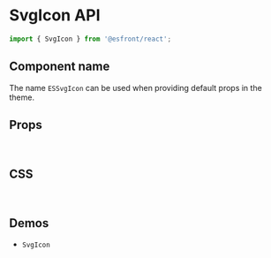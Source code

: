 
<Meta title="Components API/SvgIcon" />

# SvgIcon API

```js
import { SvgIcon } from '@esfront/react';
```

## Component name

The name `ESSvgIcon` can be used when providing default props in the theme.

## Props

<TableInterface name="SvgIconProps" variant="props" />

<br />

## CSS

<TableInterface name="SvgIconClasses" variant="css" />

<br />

## Demos

<ul>
  <li>
    <LinkTo kind="components-SvgIcon" story="demo">
      <code>SvgIcon</code>
    </LinkTo>
  </li>
</ul>
